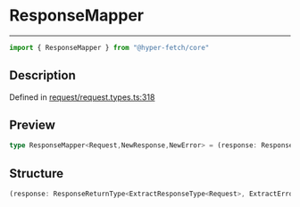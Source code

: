

# ResponseMapper

<div class="api-docs__separator" data-reactroot="">

---

</div><div class="api-docs__import" data-reactroot="">

```ts
import { ResponseMapper } from "@hyper-fetch/core"
```

</div><div class="api-docs__section">

## Description

</div><div class="api-docs__description"><span class="api-docs__do-not-parse">



</span></div><p class="api-docs__definition">

Defined in [request/request.types.ts:318](https://github.com/BetterTyped/hyper-fetch/blob/cc329b91/packages/core/src/request/request.types.ts#L318)

</p><div class="api-docs__section">

## Preview

</div><div class="api-docs__preview type single">

```ts
type ResponseMapper<Request,NewResponse,NewError> = (response: ResponseReturnType<ExtractResponseType<Request>, ExtractErrorType<Request>, ExtractAdapterType<Request>>) => ResponseReturnType<NewResponse, NewError, ExtractAdapterType<Request>> | Promise<ResponseReturnType<NewResponse, NewError, ExtractAdapterType<Request>>>;
```

</div><div class="api-docs__section">

## Structure

</div><div class="api-docs__returns">

```ts
(response: ResponseReturnType<ExtractResponseType<Request>, ExtractErrorType<Request>, ExtractAdapterType<Request>>) => ResponseReturnType<NewResponse, NewError, ExtractAdapterType<Request>> | Promise<ResponseReturnType<NewResponse, NewError, ExtractAdapterType<Request>>>
```

</div>